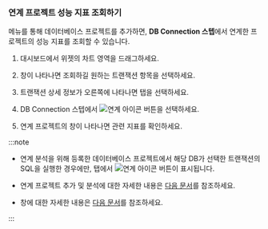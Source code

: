 ### 연계 프로젝트 성능 지표 조회하기

<Cmdname sid="side_correlatedProjectManagement" className="uitext" /> 메뉴를 통해 데이터베이스 프로젝트를 추가하면, **DB Connection 스텝**에서 연계한 프로젝트의 성능 지표를 조회할 수 있습니다.

<ImgLang img="linked-projects-check-widget-03.png" desc="Correlated project" />

<ImgLang img="linked-projects-check-widget-04.png" desc="Correlated project" />

1. 대시보드에서 <Cmdname sid="AA005" className="uitext" /> 위젯의 차트 영역을 드래그하세요.

1. <Cmdname sid="TTL06209" className="uitext" /> 창이 나타나면 조회하길 원하는 트랜잭션 항목을 선택하세요.

1. 트랜잭션 상세 정보가 오른쪽에 나타나면 <Cmdname sid="TTL06126" className="uitext" /> 탭을 선택하세요.

1. DB Connection 스텝에서 ![연계 아이콘](/img/ic-correlations.svg) 버튼을 선택하세요.

1. 연계 프로젝트의 <Cmdname sid="TTL08442" className="uitext" /> 창이 나타나면 관련 지표를 확인하세요.

:::note

* 연계 분석을 위해 등록한 데이터베이스 프로젝트에서 해당 DB가 선택한 트랜잭션의 SQL을 실행한 경우에만, <Cmdname sid="TTL06126" className="uitext" /> 탭에서 ![연계 아이콘](/img/ic-correlations.svg) 버튼이 표시됩니다.

* 연계 프로젝트 추가 및 분석에 대한 자세한 내용은 [다음 문서](linked-projects)를 참조하세요.

* <Cmdname sid="TTL08442" className="uitext" /> 창에 대한 자세한 내용은 [다음 문서](linked-projects#TTL08442)를 참조하세요.

:::